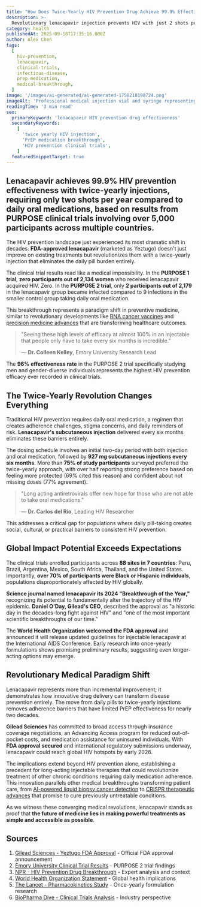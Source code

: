 ```yaml
---
title: "How Does Twice-Yearly HIV Prevention Drug Achieve 99.9% Effectiveness: Game-Changing Results Scientists Didn't Expect"
description: >-
  Revolutionary lenacapavir injection prevents HIV with just 2 shots per year, achieving unprecedented 99.9% effectiveness in clinical trials that could end the epidemic.
category: health
publishedAt: 2025-09-18T17:35:16.000Z
author: Alex Chen
tags:
  [
    hiv-prevention,
    lenacapavir,
    clinical-trials,
    infectious-disease,
    prep-medication,
    medical-breakthrough,
  ]
image: '/images/ai-generated/ai-generated-1758218198724.png'
imageAlt: 'Professional medical injection vial and syringe representing lenacapavir HIV prevention treatment, photographed in clean clinical setting with soft healthcare lighting to emphasize precision medicine'
readingTime: '3 min read'
seo:
  primaryKeyword: 'lenacapavir HIV prevention drug effectiveness'
  secondaryKeywords:
    [
      'twice yearly HIV injection',
      'PrEP medication breakthrough',
      'HIV prevention clinical trials',
    ]
  featuredSnippetTarget: true
---
```


## Lenacapavir achieves **99.9% HIV prevention effectiveness** with twice-yearly injections, requiring only **two shots per year** compared to daily oral medications, based on results from PURPOSE clinical trials involving **over 5,000 participants** across multiple countries.

The HIV prevention landscape just experienced its most dramatic shift in decades. **FDA-approved lenacapavir** (marketed as Yeztugo) doesn't just improve on existing treatments but revolutionizes them with a twice-yearly injection that eliminates the daily pill burden entirely.

The clinical trial results read like a medical impossibility. In the **PURPOSE 1 trial**, **zero participants out of 2,134 women** who received lenacapavir acquired HIV. Zero. In the **PURPOSE 2 trial**, only **2 participants out of 2,179** in the lenacapavir group became infected compared to 9 infections in the smaller control group taking daily oral medication.

This breakthrough represents a paradigm shift in preventive medicine, similar to revolutionary developments like [RNA cancer vaccines](../health/rna-cancer-vaccines-breakthrough-2025) and [precision medicine advances](../health/precision-medicine-revolution-2025) that are transforming healthcare outcomes.

> "Seeing these high levels of efficacy at almost 100% in an injectable that people only have to take every six months is incredible."
>
> — **Dr. Colleen Kelley**, Emory University Research Lead

The **96% effectiveness rate** in the PURPOSE 2 trial specifically studying men and gender-diverse individuals represents the highest HIV prevention efficacy ever recorded in clinical trials.

## The Twice-Yearly Revolution Changes Everything

Traditional HIV prevention requires daily oral medication, a regimen that creates adherence challenges, stigma concerns, and daily reminders of risk. **Lenacapavir's subcutaneous injection** delivered every six months eliminates these barriers entirely.

The dosing schedule involves an initial two-day period with both injection and oral medication, followed by **927 mg subcutaneous injections every six months**. More than **75% of study participants** surveyed preferred the twice-yearly approach, with over half reporting strong preference based on feeling more protected (69% cited this reason) and confident about not missing doses (77% agreement).

> "Long acting antiretrovirals offer new hope for those who are not able to take oral medications."
>
> — **Dr. Carlos del Rio**, Leading HIV Researcher

This addresses a critical gap for populations where daily pill-taking creates social, cultural, or practical barriers to consistent HIV prevention.

## Global Impact Potential Exceeds Expectations

The clinical trials enrolled participants across **88 sites in 7 countries**: Peru, Brazil, Argentina, Mexico, South Africa, Thailand, and the United States. Importantly, **over 70% of participants were Black or Hispanic individuals**, populations disproportionately affected by HIV globally.

**Science journal named lenacapavir its 2024 "Breakthrough of the Year,"** recognizing its potential to fundamentally alter the trajectory of the HIV epidemic. **Daniel O'Day, Gilead's CEO**, described the approval as "a historic day in the decades-long fight against HIV" and "one of the most important scientific breakthroughs of our time."

The **World Health Organization welcomed the FDA approval** and announced it will release updated guidelines for injectable lenacapavir at the International AIDS Conference. Early research into once-yearly formulations shows promising preliminary results, suggesting even longer-acting options may emerge.

## Revolutionary Medical Paradigm Shift

Lenacapavir represents more than incremental improvement; it demonstrates how innovative drug delivery can transform disease prevention entirely. The move from daily pills to twice-yearly injections removes adherence barriers that have limited PrEP effectiveness for nearly two decades.

**Gilead Sciences** has committed to broad access through insurance coverage negotiations, an Advancing Access program for reduced out-of-pocket costs, and medication assistance for uninsured individuals. With **FDA approval secured** and international regulatory submissions underway, lenacapavir could reach global HIV hotspots by early 2026.

The implications extend beyond HIV prevention alone, establishing a precedent for long-acting injectable therapies that could revolutionize treatment of other chronic conditions requiring daily medication adherence. This innovation parallels other medical breakthroughs transforming patient care, from [AI-powered liquid biopsy cancer detection](../health/ai-liquid-biopsy-cancer-detection-breakthrough) to [CRISPR therapeutic advances](../science/crispr-therapeutics-breakthrough-2025) that promise to cure previously untreatable conditions.

As we witness these converging medical revolutions, lenacapavir stands as proof that **the future of medicine lies in making powerful treatments as simple and accessible as possible**.

## Sources

1. [Gilead Sciences - Yeztugo FDA Approval](https://www.gilead.com/news/news-details/2025/yeztugo-lenacapavir-is-now-the-first-and-only-fda-approved-hiv-prevention-option-offering-6-months-of-protection) - Official FDA approval announcement
2. [Emory University Clinical Trial Results](https://news.emory.edu/stories/2024/11/hs_lenacapavir_trial_27-11-2024/story.html) - PURPOSE 2 trial findings
3. [NPR - HIV Prevention Drug Breakthrough](https://www.npr.org/sections/goats-and-soda/2025/06/18/g-s1-73130/hiv-prevention-drug-lenacapavir-fda-breakthrough) - Expert analysis and context
4. [World Health Organization Statement](https://www.who.int/news/item/19-06-2025-fda-approval-of-injectable-lenacapavir-marks-progress-for-hiv-prevention) - Global health implications
5. [The Lancet - Pharmacokinetics Study](<https://www.thelancet.com/journals/lancet/article/PIIS0140-6736(25)00405-2/abstract>) - Once-yearly formulation research
6. [BioPharma Dive - Clinical Trials Analysis](https://www.biopharmadive.com/news/biotech-pharma-clinical-trials-watch-2025/736120/) - Industry perspective
